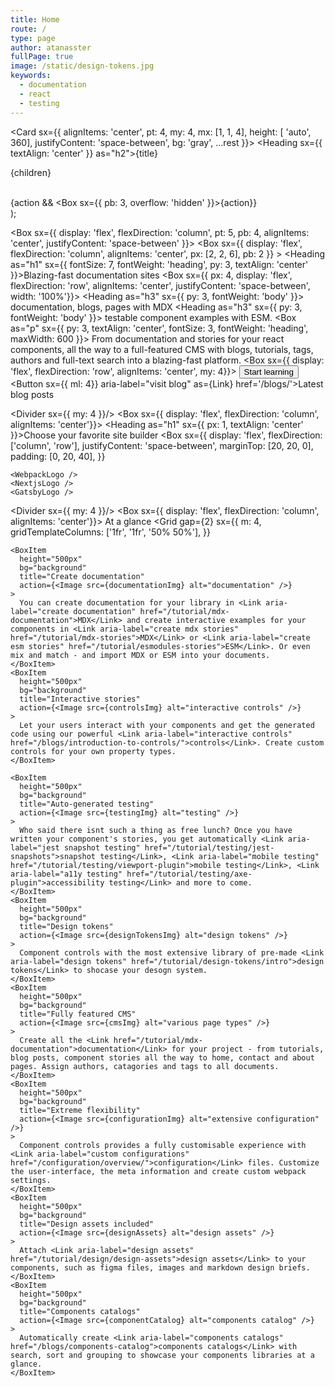 ```yaml
---
title: Home
route: /
type: page
author: atanasster
fullPage: true
image: /static/design-tokens.jpg
keywords:
  - documentation
  - react
  - testing
---
```





  <Card sx={{  alignItems: 'center', pt: 4, my: 4, mx: [1, 1, 4], height: [ 'auto', 360], justifyContent: 'space-between', bg: 'gray', ...rest }}>
    <Box>
      <Heading sx={{ textAlign: 'center' }} as="h2">{title}</Heading>
      <p>{children}</p>
    </Box>  
    {action && <Box sx={{ pb: 3, overflow: 'hidden' }}>{action}</Box>}
  </Card>  
);

<Box sx={{ display: 'flex', flexDirection: 'column', pt: 5, pb: 4, alignItems: 'center', justifyContent: 'space-between' }}>
  <Box sx={{ display: 'flex', flexDirection: 'column', alignItems: 'center',  px: [2, 2, 6], pb: 2 }} >
    <Heading as="h1" sx={{ fontSize: 7, fontWeight: 'heading', py: 3, textAlign: 'center' }}>Blazing-fast documentation sites</Heading>
    <Box sx={{ px: 4, display: 'flex', flexDirection: 'row', alignItems: 'center', justifyContent: 'space-between', width: '100%'}}>
      <Heading  as="h3" sx={{ py: 3, fontWeight: 'body' }}>
        documentation, blogs, pages with <Link aria-label="create mdx stories" href="/tutorial/mdx-stories">MDX</Link>
      </Heading>
      <Heading  as="h3" sx={{ py: 3, fontWeight: 'body' }}>
        testable component examples with <Link aria-label="create esm stories" href="/tutorial/esmodules-stories">ESM</Link>.
      </Heading>
    </Box>
    <Box as="p" sx={{ py: 3, textAlign: 'center', fontSize: 3, fontWeight: 'heading', maxWidth: 600 }}>
      From <Link aria-label="create documents" href="/tutorial/reference/document">documentation</Link> and <Link aria-label="create stories" href="/tutorial/reference/story">stories</Link> for your react components, all the way to a full-featured CMS with blogs, tutorials, tags, authors and full-text search into a blazing-fast platform.
    </Box>
  </Box>
  <Box sx={{ display: 'flex', flexDirection: 'row', alignItems: 'center', my: 4}}>
    <Button variant="rimary" aria-label="visit tutorial" as={Link} href='/tutorial/'>Start learning</Button>
    <Button sx={{ ml: 4}} aria-label="visit blog" as={Link} href='/blogs/'>Latest blog posts</Button>
  </Box>  
</Box>  


<Divider sx={{ my: 4 }}/>
<Box sx={{ display: 'flex', flexDirection: 'column', alignItems: 'center'}}>
  <Heading as="h1" sx={{ px: 1, textAlign: 'center' }}>Choose your favorite <Link aria-label="gatsby vs nextjs vs webpack" href="/blogs/gatsby-vs-nextjs-vs-webpack">site builder</Link></Heading>
  <Box
    sx={{
      display: 'flex',
      flexDirection: ['column', 'row'],
      justifyContent: 'space-between',
      marginTop: [20, 20, 0],
      padding: [0, 20, 40],
    }}
  >
    <WebpackLogo />
    <NextjsLogo />
    <GatsbyLogo />
  </Box>
</Box>  

<Divider sx={{ my: 4 }}/>
<Box sx={{ display: 'flex', flexDirection: 'column', alignItems: 'center'}}>
  <Heading as="h1">At a glance</Heading>
  <Grid
    gap={2}
    sx={{
      m: 4,
      gridTemplateColumns: ['1fr', '1fr', '50% 50%'],
    }}
  >
    <BoxItem
      height="500px"
      bg="background"
      title="Create documentation"
      action={<Image src={documentationImg} alt="documentation" />}
    >
      You can create documentation for your library in <Link aria-label="create documentation" href="/tutorial/mdx-documentation">MDX</Link> and create interactive examples for your components in <Link aria-label="create mdx stories" href="/tutorial/mdx-stories">MDX</Link> or <Link aria-label="create esm stories" href="/tutorial/esmodules-stories">ESM</Link>. Or even mix and match - and import MDX or ESM into your documents. 
    </BoxItem>
    <BoxItem
      height="500px"
      bg="background"
      title="Interactive stories"
      action={<Image src={controlsImg} alt="interactive controls" />}
    >
      Let your users interact with your components and get the generated code using our powerful <Link aria-label="interactive controls" href="/blogs/introduction-to-controls/">controls</Link>. Create custom controls for your own property types.
    </BoxItem>
    
    <BoxItem
      height="500px"
      bg="background"
      title="Auto-generated testing"
      action={<Image src={testingImg} alt="testing" />}
    >
      Who said there isnt such a thing as free lunch? Once you have written your component's stories, you get automatically <Link aria-label="jest snapshot testing" href="/tutorial/testing/jest-snapshots">snapshot testing</Link>, <Link aria-label="mobile testing" href="/tutorial/testing/viewport-plugin">mobile testing</Link>, <Link aria-label="a11y testing" href="/tutorial/testing/axe-plugin">accessibility testing</Link> and more to come.
    </BoxItem>
    <BoxItem
      height="500px"
      bg="background"
      title="Design tokens"
      action={<Image src={designTokensImg} alt="design tokens" />}
    >
      Component controls with the most extensive library of pre-made <Link aria-label="design tokens" href="/tutorial/design-tokens/intro">design tokens</Link> to shocase your desogn system.      
    </BoxItem>
    <BoxItem
      height="500px"
      bg="background"
      title="Fully featured CMS"
      action={<Image src={cmsImg} alt="various page types" />}
    >
      Create all the <Link href="/tutorial/mdx-documentation">documentation</Link> for your project - from tutorials, blog posts, component stories all the way to home, contact and about pages. Assign authors, catagories and tags to all documents.
    </BoxItem>
    <BoxItem
      height="500px"
      bg="background"
      title="Extreme flexibility"
      action={<Image src={configurationImg} alt="extensive configuration" />}
    >
      Component controls provides a fully customisable experience with <Link aria-label="custom configurations" href="/configuration/overview/">configuration</Link> files. Customize the user-interface, the meta information and create custom webpack settings.      
    </BoxItem>
    <BoxItem
      height="500px"
      bg="background"
      title="Design assets included"
      action={<Image src={designAssets} alt="design assets" />}
    >
      Attach <Link aria-label="design assets" href="/tutorial/design/design-assets">design assets</Link> to your components, such as figma files, images and markdown design briefs.
    </BoxItem>
    <BoxItem
      height="500px"
      bg="background"
      title="Components catalogs"
      action={<Image src={componentCatalog} alt="components catalog" />}
    >
      Automatically create <Link aria-label="components catalogs" href="/blogs/components-catalog">components catalogs</Link> with search, sort and grouping to showcase your components libraries at a glance.
    </BoxItem>


    
  </Grid>
</Box>  